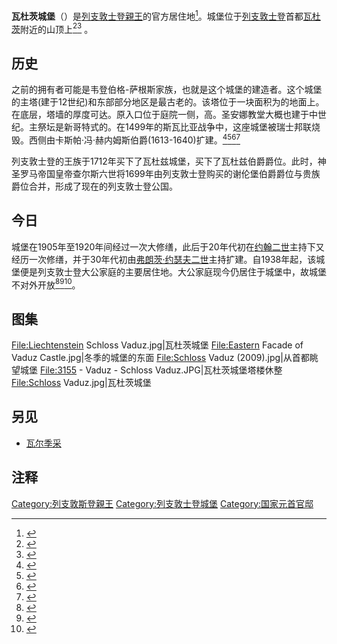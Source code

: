 {{NoteTA
|1=zh-tw:瓦都茲;zh-cn:瓦杜茨;zh-hk:華杜茲;
}}
{{Infobox building
| name         = 瓦杜茨城堡
| native_name  = Schloß Vaduz {{de icon}}
| image                 = Schlossvaduz.jpg
| map_type              = 
| altitude              = 
| building_type         = [[宫殿|宫殿]]
| ren_cost              = 
| location              = [[列支敦士登|列支敦士登]][[瓦杜茨|瓦杜茨]]
| address               = 
| client                = 
| owner                 = 列支敦士登王朝
| coordinates           = {{coord|47|08|22|N|9|31|28|E|region:LI_type:landmark_source:dewiki|display=inline,title}}
| start_date            = 12世纪
| height                = 
| diameter              = 
| other_dimensions      = 
| floor_count           = 
| floor_area            = 
}}

'''瓦杜茨城堡'''（{{lang-de|'''Schloß Vaduz'''}}）是[[列支敦士登親王|列支敦士登親王]]的官方居住地<ref name=o>{{cite web |url=http://www.gowealthy.com/gowealthy/wcms/en/home/articles/travel/sightseeing/Vaduz-Castle-Liechtenstein-JPhKgKrA1x.html |title=Sightseeing : Vaduz Castle- Liechtenstein |publisher=Gowealthy.com |date= |accessdate=2012-06-20 |archive-date=2012-10-08 |archive-url=https://web.archive.org/web/20121008082437/http://www.gowealthy.com/gowealthy/wcms/en/home/articles/travel/sightseeing/Vaduz-Castle-Liechtenstein-JPhKgKrA1x.html |dead-url=no }}</ref>。城堡位于[[列支敦士登|列支敦士登]]首都[[瓦杜茨|瓦杜茨]]附近的山顶上<ref>{{cite web |url=http://www.virtualtourist.com/travel/Europe/Liechtenstein/Vaduz/Things_To_Do-Vaduz-MISC-BR-1.html |title=Fun Things To Do in Vaduz - Attractions & Must See |publisher=VirtualTourist |date= |accessdate=2012-06-20 |archive-date=2017-08-01 |archive-url=https://web.archive.org/web/20170801001033/http://www.virtualtourist.com/travel/Europe/Liechtenstein/Vaduz/Things_To_Do-Vaduz-MISC-BR-1.html |dead-url=yes }}</ref><ref>{{cite web |url=https://tourismus.li/en/lie/place/Vaduz%20Castle/ |title=Principality of Liechtenstein: Travel, holidays, vacations - Activities - Popular sights & the countryside: Vaduz Castle |date=31 March 2018 |accessdate=31 March 2018 |archive-date=2020-12-03 |archive-url=https://web.archive.org/web/20201203104833/https://tourismus.li/en/lie/place/Vaduz%20Castle/ |dead-url=no }}</ref>
。

==历史==
之前的拥有者可能是韦登伯格-萨根斯家族，也就是这个城堡的建造者。这个城堡的主塔(建于12世纪)和东部部分地区是最古老的。该塔位于一块面积为{{convert|12|x|13|m|0|abbr=off}}的地面上。在底层，塔墙的厚度可达{{convert|4|m|0|abbr=off}}。原入口位于庭院一侧，高{{convert|11|m|0|abbr=off}}。圣安娜教堂大概也建于中世纪。主祭坛是新哥特式的。在1499年的斯瓦比亚战争中，这座城堡被瑞士邦联烧毁。西侧由卡斯帕·冯·赫内姆斯伯爵(1613-1640)扩建。<ref>{{cite web |url=http://www.tourismus.li/en/culture-cuisine/places-of-cultural-interest/cultural-places-of-historical-interest/Vaduz-Castle.html |title=Liechtenstein : The Official Tourism Site - Culture & Cuisine - Places of historical interest : Vaduz Castle |date=2013-01-05 |accessdate=2013-01-05 |archive-date=2013-05-07 |archive-url=https://web.archive.org/web/20130507072907/http://www.tourismus.li/en/culture-cuisine/places-of-cultural-interest/cultural-places-of-historical-interest/Vaduz-Castle.html |dead-url=no }}</ref><ref>{{cite book |author=Cornelia Herrmann |chapter=Die Kunstdenkmäler des Fürstentums Liechtenstein. Das Oberland|title=Gesellschaft für Schweizerische Kunstgeschichte GSK: ''Die Kunstdenkmäler der Schweiz''|location=Bern|year=2007|isbn=978-3-906131-85-6 }}</ref><ref>{{cite web |url=http://www.burgenwelt.org/liechtenstein/vaduz/object.php |title=Vaduz Castle on Burgenwelt.de (in German) |date=2016-01-22 |accessdate=2016-01-22 |archive-url=https://web.archive.org/web/20190422031127/http://www.burgenwelt.org/liechtenstein/vaduz/object.php |archive-date=2019-04-22 |dead-url=yes }}</ref><ref>{{cite web |url=http://www.burgenwelt.org/liechtenstein/vaduz/object.php#grundriss |title=Ground plan of Vaduz Castle on Burgenwelt.de (in German) |date=2016-01-22 |accessdate=2016-01-22 |archive-url=https://web.archive.org/web/20190422031127/http://www.burgenwelt.org/liechtenstein/vaduz/object.php#grundriss |archive-date=2019-04-22 |dead-url=yes }}</ref>

列支敦士登的王族于1712年买下了瓦杜兹城堡，买下了瓦杜兹伯爵爵位。此时，神圣罗马帝国皇帝查尔斯六世将1699年由列支敦士登购买的谢伦堡伯爵爵位与贵族爵位合并，形成了现在的列支敦士登公国。

==今日==
城堡在1905年至1920年间经过一次大修缮，此后于20年代初在[[约翰二世_(列支敦士登)|约翰二世]]主持下又经历一次修缮，并于30年代初由[[弗朗茨·约瑟夫二世_(列支敦士登)|弗朗茨·约瑟夫二世]]主持扩建。自1938年起，该城堡便是列支敦士登大公家庭的主要居住地。大公家庭现今仍居住于城堡中，故城堡不对外开放<ref>{{cite web |url=http://merlinandrebecca.blogspot.com/2011/08/castle-hunting-schloss-valduz.html |title=Article about Vaduz Castle and Schalun castle (includes images of both) |date=2011-08-18 |accessdate=2013-04-14 |archive-date=2020-12-06 |archive-url=https://web.archive.org/web/20201206011930/http://merlinandrebecca.blogspot.com/2011/08/castle-hunting-schloss-valduz.html |dead-url=no }}</ref><ref>{{cite web |url=http://www.tourismus.li/en/navpage-CultureLI-HistoricalSightsLI-142905.html |title=Liechtenstein - Vaduz Castle |publisher=Tourismus.li |date= |accessdate=2012-06-20 |archive-date=2012-08-07 |archive-url=https://web.archive.org/web/20120807152014/http://www.tourismus.li/en/navpage-CultureLI-HistoricalSightsLI-142905.html |dead-url=no }}</ref><ref>{{cite web |url=http://www.ruinenland.de/burgen-luxemburg.htm |title=Photo gallery of Liechtenstein and Luxembourg castles, including photos of Vaduz Castle |date=2011-08-18 |accessdate=2013-04-14 |archive-date=2014-01-16 |archive-url=https://web.archive.org/web/20140116074406/http://www.ruinenland.de/burgen-luxemburg.htm |dead-url=no }}</ref>。

==图集==
<gallery>
File:Liechtenstein Schloss Vaduz.jpg|瓦杜茨城堡
File:Eastern Facade of Vaduz Castle.jpg|冬季的城堡的东面
File:Schloss Vaduz (2009).jpg|从首都眺望城堡
File:3155 - Vaduz - Schloss Vaduz.JPG|瓦杜茨城堡塔楼休整
File:Schloss Vaduz.jpg|瓦杜茨城堡
</gallery>

==另见==
*[[瓦尔季采|瓦尔季采]]

==注释==
{{Reflist|2}}

[[Category:列支敦斯登親王|Category:列支敦斯登親王]]
[[Category:列支敦士登城堡|Category:列支敦士登城堡]]
[[Category:国家元首官邸|Category:国家元首官邸]]